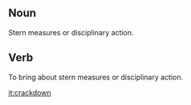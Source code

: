 == Noun ==

Stern measures or disciplinary action.

== Verb ==

To bring about stern measures or disciplinary action.

[[it:crackdown]]